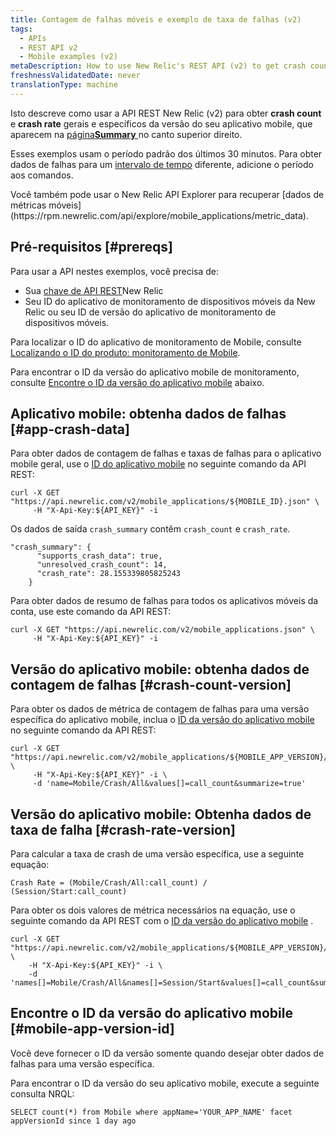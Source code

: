 ```yaml
---
title: Contagem de falhas móveis e exemplo de taxa de falhas (v2)
tags:
  - APIs
  - REST API v2
  - Mobile examples (v2)
metaDescription: How to use New Relic's REST API (v2) to get crash count and crash rate data for the overall mobile app or a specific version.
freshnessValidatedDate: never
translationType: machine
---
```


Isto descreve como usar a API REST New Relic (v2) para obter <DNT>**crash count**</DNT> e <DNT>**crash rate**</DNT> gerais e específicos da versão do seu aplicativo mobile, que aparecem na [página<DNT>**Summary**</DNT> ](/docs/mobile-monitoring/mobile-monitoring-ui/mobile-app-pages/mobile-apps-overview-page)no canto superior direito.

Esses exemplos usam o período padrão dos últimos 30 minutos. Para obter dados de falhas para um [intervalo de tempo](/docs/apis/rest-api-v2/requirements/specifying-time-range-v2) diferente, adicione o período aos comandos.

<Callout variant="tip">
  Você também pode usar o New Relic API Explorer para recuperar [dados de métricas móveis](https://rpm.newrelic.com/api/explore/mobile_applications/metric_data).
</Callout>

## Pré-requisitos [#prereqs]

Para usar a API nestes exemplos, você precisa de:

* Sua [chave de API REST](/docs/apis/rest-api-v2/requirements/rest-api-key)New Relic
* Seu ID do aplicativo de monitoramento de dispositivos móveis da New Relic ou seu ID de versão do aplicativo de monitoramento de dispositivos móveis.

Para localizar o ID do aplicativo de monitoramento de Mobile, consulte [Localizando o ID do produto: monitoramento de Mobile](/docs/apis/rest-api-v2/requirements/finding-product-id#mobile).

Para encontrar o ID da versão do aplicativo mobile de monitoramento, consulte [Encontre o ID da versão do aplicativo mobile](#mobile-app-version-id) abaixo.

## Aplicativo mobile: obtenha dados de falhas [#app-crash-data]

Para obter dados de contagem de falhas e taxas de falhas para o aplicativo mobile geral, use o [ID do aplicativo mobile](/docs/apis/rest-api-v2/requirements/finding-product-id#mobile) no seguinte comando da API REST:

```
curl -X GET "https://api.newrelic.com/v2/mobile_applications/${MOBILE_ID}.json" \
     -H "X-Api-Key:${API_KEY}" -i
```

Os dados de saída `crash_summary` contêm `crash_count` e `crash_rate`.

```
"crash_summary": {
      "supports_crash_data": true,
      "unresolved_crash_count": 14,
      "crash_rate": 28.155339805825243
    }
```

Para obter dados de resumo de falhas para todos os aplicativos móveis da conta, use este comando da API REST:

```
curl -X GET "https://api.newrelic.com/v2/mobile_applications.json" \
     -H "X-Api-Key:${API_KEY}" -i
```

## Versão do aplicativo mobile: obtenha dados de contagem de falhas [#crash-count-version]

Para obter os dados de métrica de contagem de falhas para uma versão específica do aplicativo mobile, inclua o [ID da versão do aplicativo mobile](#mobile-app-version-id) no seguinte comando da API REST:

```
curl -X GET "https://api.newrelic.com/v2/mobile_applications/${MOBILE_APP_VERSION}/metrics/data.json" \
     -H "X-Api-Key:${API_KEY}" -i \
     -d 'name=Mobile/Crash/All&values[]=call_count&summarize=true'
```

## Versão do aplicativo mobile: Obtenha dados de taxa de falha [#crash-rate-version]

Para calcular a taxa de crash de uma versão específica, use a seguinte equação:

```
Crash Rate = (Mobile/Crash/All:call_count) / (Session/Start:call_count)
```

Para obter os dois valores de métrica necessários na equação, use o seguinte comando da API REST com o [ID da versão do aplicativo mobile](#mobile-app-version-id) .

```
curl -X GET "https://api.newrelic.com/v2/mobile_applications/${MOBILE_APP_VERSION}/metrics/data.json" \
    -H "X-Api-Key:${API_KEY}" -i \
    -d 'names[]=Mobile/Crash/All&names[]=Session/Start&values[]=call_count&summarize=true'
```

## Encontre o ID da versão do aplicativo mobile [#mobile-app-version-id]

<Callout variant="important">
  Você deve fornecer o ID da versão somente quando desejar obter dados de falhas para uma versão específica.
</Callout>

Para encontrar o ID da versão do seu aplicativo mobile, execute a seguinte consulta NRQL:

```
SELECT count(*) from Mobile where appName='YOUR_APP_NAME' facet appVersionId since 1 day ago

```
